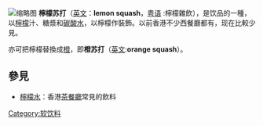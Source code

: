 {{Unreferenced|time=2020-09-25T07:04:53+00:00}}
[[File:Lynchburg_Lemonade,_Grindhouse_Killer_Burgers,_Atlanta_GA.jpg|缩略图]]
'''檸檬苏打'''（[[英语|英文]]：'''lemon squash '''，[[粤语|粤语]] :檸檬雜飲），是饮品的一種，以[[柠檬|檸檬]]汁、糖漿和[[碳酸水|碳酸水]]，以檸檬作裝飾。以前香港不少西餐廳都有，现在比較少見。

亦可把檸檬替換成[[橙|橙]]，即'''橙苏打'''（[[英语|英文]]:'''orange squash'''）。

== 參見 ==
* [[檸檬水|檸檬水]]：香港[[茶餐廳|茶餐廳]]常見的飲料

{{Drink-stub}}
[[Category:软饮料|Category:软饮料]]